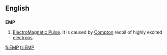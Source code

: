 ==English==

{{wikipedia|Electromagnetic pulse}}
==={{initialism}}===
'''EMP'''
# [[electromagnetic pulse|ElectroMagnetic Pulse]].  It is caused by [[Compton]] recoil of highly excited [[electron]]s.

[[fi:EMP]]
[[tr:EMP]]